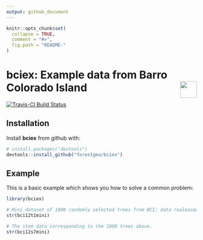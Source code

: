 ```yaml
---
output: github_document
---
```


<!-- Don't edit README.md; instead, please edit README.Rmd -->

```r
knitr::opts_chunk$set(
  collapse = TRUE,
  comment = "#>",
  fig.path = "README-"
)
```

# bciex: Example data from Barro Colorado Island <img src="https://i.imgur.com/39pvr4n.png" align="right" height=44 />


[![Travis-CI Build Status](https://travis-ci.org/forestgeo/bciex.svg?branch=master)](https://travis-ci.org/forestgeo/bciex)

## Installation

Install __bciex__ from github with:

```r
# install.packages("devtools")
devtools::install_github("forestgeo/bciex")
```

## Example

This is a basic example which shows you how to solve a common problem:

```r
library(bciex)

# Mini dataset of 1000 randomly selected trees from BCI; data realeased in 2012
str(bci12t1mini)

# The stem data corresponding to the 1000 trees above.
str(bci12s7mini)
```
